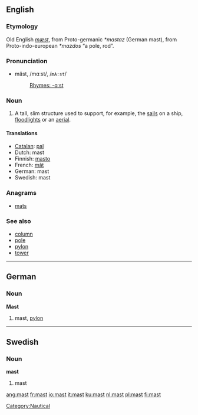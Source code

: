 ==English==

===Etymology===
Old English ''[[mæst]]'', from Proto-germanic ''*mastaz'' (German mast), from Proto-indo-european ''*mazdos'' “a pole, rod”.

===Pronunciation===
*mäst, /mɑːst/, /<tt>mA:st</tt>/
*:[[Rhymes:English:-ɑːst|Rhymes: -ɑːst]]

===Noun===
{{en-noun-reg}}

#A tall, slim structure used to support, for example, the [[sail]]s on a ship, [[floodlight]]s or an [[aerial]].

==== Translations ====
*[[Catalan]]: [[pal]] {{m}}
*Dutch: mast
*Finnish: [[masto]]
*French: [[mât]] {{m}}
*German: mast {{m}}
*Swedish: mast {{c}}

===Anagrams===
*[[mats]]

===See also===
*[[column]]
*[[pole]]
*[[pylon]]
*[[tower]]

----

==German==
===Noun===
'''Mast''' {{m}}

# mast, [[pylon]]

----
==Swedish==
===Noun===
'''mast''' {{c}}

# mast

[[Category:Nautical]]

[[ang:mast]]
[[fr:mast]]
[[io:mast]]
[[it:mast]]
[[ku:mast]]
[[nl:mast]]
[[pl:mast]]
[[fi:mast]]
